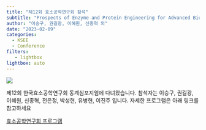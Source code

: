 ```yaml
---
title: "제12회 효소공학연구회 참석"
subtitle: "Prospects of Enzyme and Protein Engineering for Advanced Biotechnology"
author: "이승구, 권길광, 이혜원, 신종혁 외"
date: "2023-02-09"
categories:
  - KSEE
  - Conference
filters:
   - lightbox
lightbox: auto
---
```


![](images/image-1932029619.png){fig-align="center"}

제12회 한국효소공학연구회 동계심포지엄에 다녀왔습니다. 참석자는 이승구, 권길광, 이혜원, 신종혁, 전은정, 박성현, 유병현, 이진주 입니다. 자세한 프로그램은 아래 링크를 참고하세요

[효소공학연구회 프로그램](https://www.ksee.kr/group/notice/view/214){.external target="_blank"}
